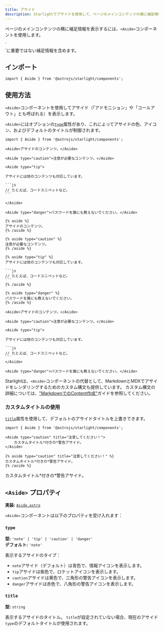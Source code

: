 ```yaml
---
title: アサイド
description: Starlightでアサイドを使用して、ページのメインコンテンツの横に補足情報を表示する方法を学びます。
---
```



ページのメインコンテンツの横に補足情報を表示するには、`<Aside>`コンポーネントを使用します。


<Preview>
<Aside slot="preview">
    `<Aside>`に重要ではない補足情報を含めます。
</Aside>
</Preview>

## インポート

```tsx
import { Aside } from '@astrojs/starlight/components';
```

## 使用方法

`<Aside>`コンポーネントを使用してアサイド（「アドモニション」や「コールアウト」とも呼ばれる）を表示します。

`<Aside>`にはオプションの[`type`](#type)属性があり、これによってアサイドの色、アイコン、およびデフォルトのタイトルが制御されます。

<Preview>

````mdx
import { Aside } from '@astrojs/starlight/components';

<Aside>アサイドのコンテンツ。</Aside>

<Aside type="caution">注意が必要なコンテンツ。</Aside>

<Aside type="tip">

アサイドには他のコンテンツも対応しています。

```js
// たとえば、コードスニペットなど。
```

</Aside>

<Aside type="danger">パスワードを誰にも教えないでください。</Aside>
````

<Fragment slot="markdoc">

````markdoc
{% aside %}
アサイドのコンテンツ。
{% /aside %}

{% aside type="caution" %}
注意が必要なコンテンツ。
{% /aside %}

{% aside type="tip" %}
アサイドには他のコンテンツも対応しています。

```js
// たとえば、コードスニペットなど。
```
{% /aside %}

{% aside type="danger" %}
パスワードを誰にも教えないでください。
{% /aside %}
````

</Fragment>

<Fragment slot="preview">

    <Aside>アサイドのコンテンツ。</Aside>

    <Aside type="caution">注意が必要なコンテンツ。</Aside>

    <Aside type="tip">

    アサイドには他のコンテンツも対応しています。

    ```js
    // たとえば、コードスニペットなど。
    ```
    </Aside>

    <Aside type="danger">パスワードを誰にも教えないでください。</Aside>

</Fragment>

</Preview>

Starlightは、`<Aside>`コンポーネントの代替として、MarkdownとMDXでアサイドをレンダリングするためのカスタム構文も提供しています。
カスタム構文の詳細については、["MarkdownでのContent作成"](/ja/guides/authoring-content/#補足情報)ガイドを参照してください。

### カスタムタイトルの使用

[`title`](#title)属性を使用して、デフォルトのアサイドタイトルを上書きできます。

<Preview>

```mdx 'title="注意してください！"'
import { Aside } from '@astrojs/starlight/components';

<Aside type="caution" title="注意してください！">
	カスタムタイトル*付きの*警告アサイド。
</Aside>
```

<Fragment slot="markdoc">

```markdoc 'title="注意してください！"'
{% aside type="caution" title="注意してください！" %}
カスタムタイトル*付きの*警告アサイド。
{% /aside %}
```

</Fragment>

<Aside slot="preview" type="caution" title="注意してください！">
	カスタムタイトル*付きの*警告アサイド。
</Aside>
  
</Preview>

## `<Aside>` プロパティ

**実装:** [`Aside.astro`](https://github.com/withastro/starlight/blob/main/packages/starlight/user-components/Aside.astro)

`<Aside>`コンポーネントは以下のプロパティを受け入れます：

### `type`

**型:** `'note' | 'tip' | 'caution' | 'danger'`  
**デフォルト:** `'note'`

表示するアサイドのタイプ：

- `note`アサイド（デフォルト）は青色で、情報アイコンを表示します。
- `tip`アサイドは紫色で、ロケットアイコンを表示します。
- `caution`アサイドは黄色で、三角形の警告アイコンを表示します。
- `danger`アサイドは赤色で、八角形の警告アイコンを表示します。

### `title`

**型:** `string`

表示するアサイドのタイトル。
`title`が設定されていない場合、現在のアサイド`type`のデフォルトタイトルが使用されます。
